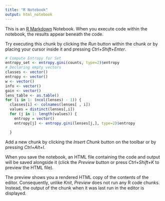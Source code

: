 ```yaml
---
title: "R Notebook"
output: html_notebook
---
```


This is an [R Markdown](http://rmarkdown.rstudio.com) Notebook. When you execute code within the notebook, the results appear beneath the code. 

Try executing this chunk by clicking the *Run* button within the chunk or by placing your cursor inside it and pressing *Ctrl+Shift+Enter*. 

```r
# Compute Entropy for Set
entropy_set <- entropy.gini(counts, type=2)$entropy
# Declaring empty vectors
classes <- vector()
entropy <- vector()
w <- vector()
info <- vector()
gain <- vector() 
lens_table <- as.table()
for (i in 1: (ncol(lenses) - 1)) {
  classes[i] <- colnames(lenses[ , i])
  values = distinct(lenses[,i])
  for (j in 1: length(values)) {
    entropy = vector()
    entropy[j] <- entropy.gini(lenses[j,], type=2)$entropy

  }  
```

Add a new chunk by clicking the *Insert Chunk* button on the toolbar or by pressing *Ctrl+Alt+I*.

When you save the notebook, an HTML file containing the code and output will be saved alongside it (click the *Preview* button or press *Ctrl+Shift+K* to preview the HTML file).

The preview shows you a rendered HTML copy of the contents of the editor. Consequently, unlike *Knit*, *Preview* does not run any R code chunks. Instead, the output of the chunk when it was last run in the editor is displayed.
